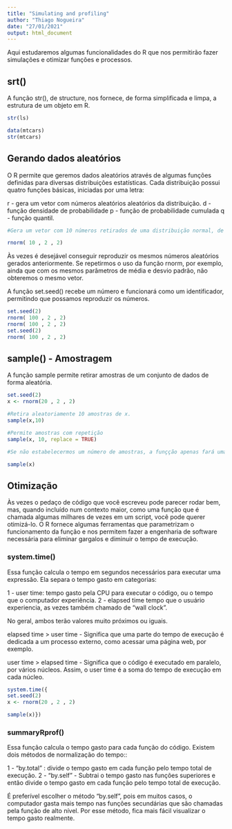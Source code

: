 ```yaml
---
title: "Simulating and profiling"
author: "Thiago Nogueira"
date: "27/01/2021"
output: html_document
---
```


Aqui estudaremos algumas funcionalidades do R que nos permitirão fazer simulações e otimizar funções e processos. 

## srt()

A função str(), de structure, nos fornece, de forma simplificada e limpa, a estrutura de um objeto em R. 

``` r
str(ls)

data(mtcars)
str(mtcars)
```

## Gerando dados aleatórios

O R permite que geremos dados aleatórios através de algumas funções definidas para diversas distribuições estatísticas. 
Cada distribuição possui quatro funções básicas, iniciadas por uma letra:

r - gera um vetor com números aleatórios aleatórios da distribuição. 
d - função densidade de probabilidade
p - função de probabilidade cumulada 
q - função quantil. 

``` r
#Gera um vetor com 10 números retirados de uma distribuição normal, de média 2 e desvio padrão 2

rnorm( 10 , 2 , 2)
```
Às vezes é desejável conseguir reproduzir os mesmos números aleatórios gerados anteriormente. Se repetirmos o uso da função rnorm, por exemplo, ainda que com os mesmos parâmetros de média e desvio padrão, não obteremos o mesmo vetor. 

A função set.seed() recebe um número e funcionará como um identificador, permitindo que possamos reproduzir os números. 

``` r
set.seed(2)
rnorm( 100 , 2 , 2)
rnorm( 100 , 2 , 2)
set.seed(2)
rnorm( 100 , 2 , 2)
```
## sample() - Amostragem 

A função sample permite retirar amostras de um conjunto de dados de forma aleatória.  

``` r
set.seed(2)
x <- rnorm(20 , 2 , 2)

#Retira aleatoriamente 10 amostras de x.
sample(x,10)

#Permite amostras com repetição
sample(x, 10, replace = TRUE)

#Se não estabelecermos um número de amostras, a funçção apenas fará uma ordenação aleatória. 

sample(x)
```

## Otimização

Às vezes o pedaço de código que você escreveu pode parecer rodar bem, mas, quando incluído num contexto maior, como uma função que é chamada algumas milhares de vezes em um script, você pode querer otimizá-lo. 
O R fornece algumas ferramentas que parametrizam o funcionamento da função e nos permitem fazer a engenharia de software necessária para eliminar gargalos e diminuir o tempo de execução. 

### system.time()

Essa função calcula o tempo em segundos necessários para executar uma expressão. 
Ela separa o tempo gasto em categorias:

1 -  user time: tempo gasto pela CPU para executar o código, ou o tempo que o computador experiência. 
2 -  elapsed time tempo que o usuário experiencia, as vezes também chamado de “wall clock”. 

No geral, ambos terão valores muito próximos ou iguais. 

elapsed time > user time - Significa que uma parte do tempo de execução é dedicada a um processo externo, como acessar uma página web, por exemplo.

user time > elapsed time - Significa que o código é executado em paralelo, por vários núcleos. Assim, o user time é a soma do tempo de execução em cada núcleo. 

``` r
system.time({
set.seed(2)
x <- rnorm(20 , 2 , 2)

sample(x)})
```

### summaryRprof()

Essa função calcula o tempo gasto para cada função do código. Existem dois métodos de normalização do tempo::

1 - “by.total” : divide o tempo gasto em cada função pelo tempo total de execução. 
2 - “by.self” - Subtrai o tempo gasto nas funções superiores e então divide o tempo gasto em cada função pelo tempo total de execução. 

É preferível escolher o método “by.self”, pois em muitos casos, o computador gasta mais tempo nas funções secundárias que são chamadas pela função de alto nível. Por esse método, fica mais fácil visualizar o tempo gasto realmente. 
